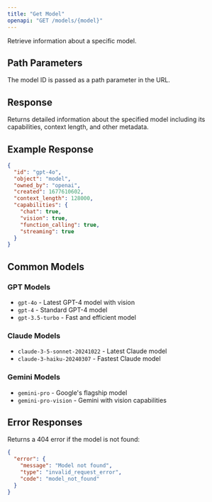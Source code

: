 ```yaml
---
title: "Get Model"
openapi: "GET /models/{model}"
---
```


Retrieve information about a specific model.

## Path Parameters

The model ID is passed as a path parameter in the URL.

## Response

Returns detailed information about the specified model including its capabilities, context length, and other metadata.

## Example Response

```json
{
  "id": "gpt-4o",
  "object": "model",
  "owned_by": "openai",
  "created": 1677610602,
  "context_length": 128000,
  "capabilities": {
    "chat": true,
    "vision": true,
    "function_calling": true,
    "streaming": true
  }
}
```

## Common Models

### GPT Models
- `gpt-4o` - Latest GPT-4 model with vision
- `gpt-4` - Standard GPT-4 model
- `gpt-3.5-turbo` - Fast and efficient model

### Claude Models  
- `claude-3-5-sonnet-20241022` - Latest Claude model
- `claude-3-haiku-20240307` - Fastest Claude model

### Gemini Models
- `gemini-pro` - Google's flagship model
- `gemini-pro-vision` - Gemini with vision capabilities

## Error Responses

Returns a 404 error if the model is not found:

```json
{
  "error": {
    "message": "Model not found",
    "type": "invalid_request_error",
    "code": "model_not_found"
  }
}
``` 